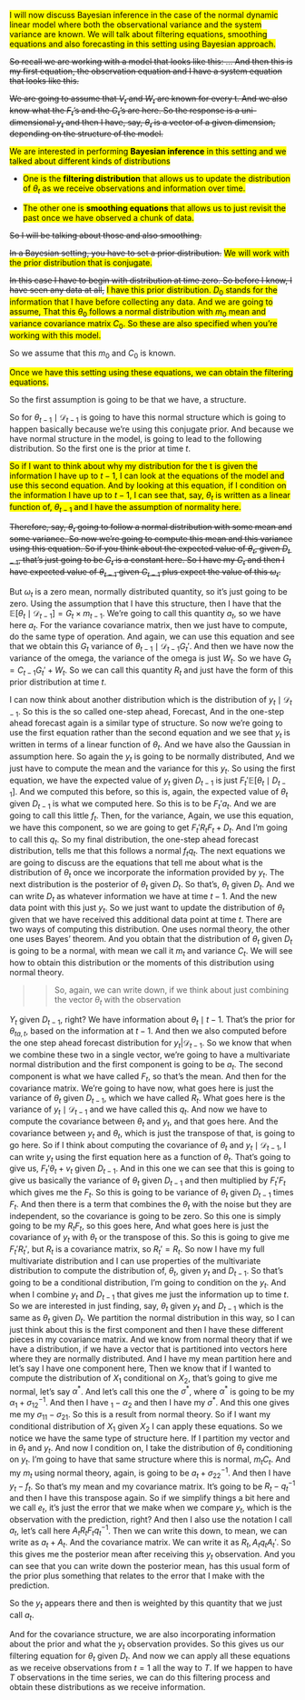 <!-- transcript of https://www.coursera.org/learn/bayesian-statistics-time-series-analysis/lecture/EILYM/filtering -->


[I will now discuss Bayesian inference in the case of the normal dynamic linear model where both the observational variance and the system variance are known.
We will talk about filtering equations, smoothing equations and also forecasting in this setting using Bayesian approach.]{.mark} 

~~So recall we are working with a model that looks like this: ... And then this is my first equation, the observation equation and I have a system equation that looks like this.~~

~~We are going to assume that $V_t$ and $W_t$ are known for every t. And we also know what the $F_t$'s and the $G_t$'s are here. So the response is a uni-dimensional $y_t$ and then I have, say, $\theta_t$ is a vector of a given dimension, depending on the structure of the model.~~

[We are interested in performing **Bayesian inference** in this setting and we talked about different kinds of distributions]{.mark}

- [One is the **filtering distribution** that allows us to update the distribution of $\theta_t$ as we receive observations and information over time.]{.mark}

- [The other one is **smoothing equations** that allows us to just revisit the past once we have observed a chunk of data.]{.mark}

~~So I will be talking about those and also smoothing.~~


~~In a Bayesian setting, you have to set a prior distribution.~~
[We will work with the prior distribution that is conjugate.]{.mark}

~~In this case I have to begin with distribution at time zero. So before I know, I have seen any data at all,~~ [I have this prior distribution. $D_0$ stands for the information that I have before collecting any data. And we are going to assume, That this $\theta_0$  follows a normal distribution with $m_0$ mean and variance covariance matrix $C_0$. So these are also specified when you're working with this model.]{.mark}

So we assume that this $m_0$ and $C_0$ is known.


[Once we have this setting using these equations, we can obtain the filtering equations.]{.mark}


So the first assumption is going to be that we have, a structure.

So for $\theta_{t -1} \mid \mathcal{D}_{t-1}$ is going to have this normal structure which is going to happen basically because we're using this conjugate prior.
And because we have normal structure in the model, is going to lead to the following distribution.
So the first one is the prior at time $t$.

[So if I want to think about why my distribution for the t is given the information I have up to $t-1$, I can look at the equations of the model and use this second equation. And by looking at this equation, if I condition on the information I have up to $t-1$, I can see that, say, $\theta_t$ is written as a linear function of, $\theta_{t -1}$ and I have the assumption of normality here.]{.mark}

~~Therefore, say, $\theta_t$ going to follow a normal distribution with some mean and some variance. So now we're going to compute this mean and this variance using this equation. So if you think about the expected value of $\theta_t$, given $D_{t -1}$, that's just going to be $G_t$ is a constant here. So I have my $G_t$ and then I have expected value of $\theta_{t -1}$ given $G_{t -1}$ plus expect the value of this $\omega_t$.~~


But $\omega_t$ is a zero mean, normally distributed quantity, so it's just going to be zero.
Using the assumption that I have this structure, then I have that the $\mathbb{E}[\theta_t \mid \mathcal{D}_{t -1}] = G_t \times m_{t-1}$.
We're going to call this quantity $a_t$, so we have here $a_t$.
For the variance covariance matrix, then we just have to compute, do the same type of operation.
And again, we can use this equation and see that we obtain this $G_t$
variance of $\theta_{t-1} \mid \mathcal{D}_{t -1} G_t'$.
And then we have now the variance of the omega, the variance of the omega is just $W_t$.
So we have $G_t = C_{t -1} G_t' + W_t$.
So we can call this quantity $R_t$ and just have the form of this prior distribution at time $t$.


I can now think about another distribution which is the distribution of $y_t \mid \mathcal{D}_{t-1}$.
So this is the so called one-step ahead, Forecast, And in the one-step ahead forecast again is a similar type of structure.
So now we're going to use the first equation rather than the second equation and we see that $y_t$ is written in terms of a linear function of $\theta_t$.
And we have also the Gaussian in assumption here.
So again the $y_t$ is going to be normally distributed, And we just have to compute the mean and the variance for this $y_t$.
So using the first equation, we have the expected value of $y_t$ given $D_{t -1}$ is just $F_t' \mathbb{E}[\theta_t \mid D_{t -1}]$.
And we computed this before, so this is, again, the expected value of $\theta_t$ given $D_{t -1}$ is what we computed here.
So this is to be $F_t' a_t$.
And we are going to call this little $f_t$.
Then, for the variance, Again, we use this equation, we have this component, so we are going to get $F_t' R_t F_t + D_t$.
And I'm going to call this $q_t$.
So my final distribution, the one-step ahead forecast distribution, tells me that this follows a normal $f_t q_t$.
The next equations we are going to discuss are the equations that tell me about what is the distribution of $\theta_t$ once we incorporate the information provided by $y_t$.
The next distribution is the posterior of $\theta_t$ given $D_t$.
So that's, $\theta_t$ given $D_t$.
And we can write $D_t$ as whatever information we have at time $t- 1$.
And the new data point with this just $y_t$.
So we just want to update the distribution of $\theta_t$ given that we have received this additional data point at time $t$.
There are two ways of computing this distribution.
One uses normal theory, the other one uses Bayes' theorem.
And you obtain that the distribution of $\theta_t$ given $D_t$ is going to be a normal, with mean we
call it $m_t$ and variance $C_t$.
We will see how to obtain this distribution or the moments of this distribution using normal theory.

>> So, again, we can write down, if we think about just combining the vector $\theta_t$ with the observation

$Y_t$ given $D_{t -1}$, right? We have information about $\theta_t \mid t-1$.
That's the prior for $\theta_{ta,t}$, based on the information at $t -1$.
And then we also computed before the one step ahead forecast distribution for $y_t| \mathcal{D}_{t -1}$.
So we know that when we combine these two in a single vector, we're going to have a multivariate normal distribution and the first component is going to be $a_t$.
The second component is what we have called $F_t$, so that's the mean.
And then for the covariance matrix.
We're going to have now, what goes here is just the variance of $\theta_t$ given $D_{t -1}$, which we have called $R_t$.
What goes here is the variance of $y_t \mid \mathcal{D}_{t -1}$ and we have called this $q_t$.
And now we have to compute the covariance between $\theta_t$ and $y_t$, and that goes here.
And the covariance between $y_t$ and $\theta_t$, which is just the transpose of that, is going to go here.
So if I think about computing the covariance of $\theta_t$ and $y_t \mid \mathcal{D}_{t -1}$, I can write $y_t$ using the first equation here as a function of $\theta_t$.
That's going to give us, $F_t' \theta_t + v_t$ given $D_{t -1}$.
And in this one we can see that this is going to give us basically the variance of $\theta_t$ given $D_{t -1}$ and then multiplied by $F_t' F_t$ which gives me the $F_t$.
So this is going to be variance of $\theta_t$ given $D_{t -1}$ times $F_t$.
And then there is a term that combines the $\theta_t$ with the noise but they are independent, so the covariance is going to be zero.
So this one is simply going to be my $R_t F_t$, so this goes here, And what goes here is just the covariance of $y_t$ with $\theta_t$ or the transpose of this.
So this is going to give me $F_t' R_t'$, but $R_t$ is a covariance matrix, so $R_t' = R_t$.
So now I have my full multivariate distribution and I can use properties of the multivariate distribution to compute the distribution of, $\theta_t$, given $y_t$ and $D_{t -1}$.
So that's going to be a conditional distribution, I'm going to condition on the $y_t$.
And when I combine $y_t$ and $D_{t -1}$ that gives me just the information up to time $t$.
So we are interested in just finding, say, $\theta_t$ given $y_t$ and $D_{t -1}$ which is the same as $\theta_t$ given $D_t$.
We partition the normal distribution in this way, so I can just think about this is the first component and then I have these different pieces in my covariance matrix.
And we know from normal theory that if we have a distribution, if we have a vector that is partitioned into vectors here where they are normally distributed.
And I have my mean partition here and let's say I have one component here, Then we know that if I wanted to compute the distribution of $X_1$ conditional on $X_2$, that's going to give me normal, let's say $\alpha^*$.
And let's call this one the $\sigma^*$, where $\alpha^*$ is going to be my $\alpha_1 + \sigma_{12}^{-1}$.
And then I have $_1 - \alpha_2$ and then I have my $\sigma^*$.
And this one gives me my $\sigma_{11} - \sigma_{21}$.
So this is a result from normal theory.
So if I want my conditional distribution of $X_1$ given $X_2$ I can apply these equations.
So we notice we have the same type of structure here.
If I partition my vector and in $\theta_t$ and $y_t$.
And now I condition on, I take the distribution of $\theta_t$ conditioning on $y_t$.
I'm going to have that same structure where this is normal, $m_t C_t$.
And my $m_t$ using normal theory, again, is going to be $a_t + \sigma_{22}^{-1}$.
And then I have $y_t - f_t$.
So that's my mean and my covariance matrix.
It's going to be $R_t - q_t^{-1}$ and then I have this transpose again.
So if we simplify things a bit here and we call $e_t$, it's just the error that we make when we compare $y_t$, which is the observation with the prediction, right? And then I also use the notation I call $a_t$, let's call here $A_t R_t F_t q_t^{-1}$.
Then we can write this down, to mean, we can write as $a_t + A_t$.
And the covariance matrix.
We can write it as $R_t, A_t q_t A_t'$.
So this gives me the posterior mean after receiving this $y_t$ observation.
And you can see that you can write down the posterior mean, has this usual form of the prior plus something that relates to the error that I make with the prediction.

So the $y_t$ appears there and then is weighted by this quantity that we just call $a_t$.

And for the covariance structure, we are also incorporating information about the prior and what the $y_t$ observation provides.
So this gives us our filtering equation for $\theta_t$ given $D_t$.
And now we can apply all these equations as we receive observations from $t = 1$ all the way to $T$.
If we happen to have $T$ observations in the time series, we can do this filtering process and obtain these distributions as we receive information.

